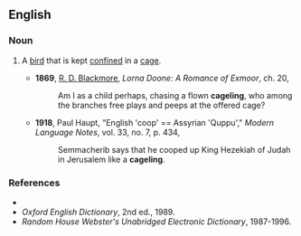 ==English==

===Noun===
{{en-noun}}

# {{uncommon}} A [[bird]] that is kept [[confine]]d in a [[cage]].
#*'''1869''', [[w:R._D._Blackmore|R. D. Blackmore]], ''Lorna Doone: A Romance of Exmoor'', ch. 20,
#*:Am I as a child perhaps, chasing a flown '''cageling''', who among the branches free plays and peeps at the offered cage?
#*'''1918''', Paul Haupt, "English 'coop' == Assyrian 'Quppu'," ''Modern Language Notes'', vol. 33, no. 7, p. 434,
#*:Semmacherib says that he cooped up King Hezekiah of Judah in Jerusalem like a '''cageling'''.

===References===
*{{R:Webster 1913}}
*''Oxford English Dictionary'', 2nd ed., 1989.
*''Random House Webster's Unabridged Electronic Dictionary'', 1987-1996.